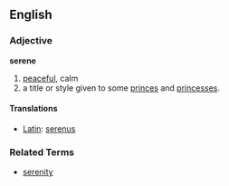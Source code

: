 ==English==
===Adjective===
'''serene'''

# [[peaceful]], calm
# a title or style given to some [[prince]]s and [[princess]]es.


====Translations====
*[[Latin]]: [[serenus]]

===Related Terms===
*[[serenity]]